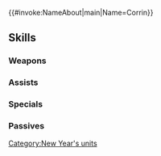 {{#invoke:NameAbout|main|Name=Corrin}}{{HeroPage Tabs}}
{{Hero Infobox
|Name=Corrin
|Title=Enjoying Tradition
|GrowthModifier=Gen 2
|WeaponType=Colorless Bow
|MoveType=Infantry
|Origin=Fire Emblem Fates
|Gender=Male
|actorEN=Cam Clarke
|actorJP=島﨑信長
|artist=まいぽんぽん
|releaseDate=January 16, 2018
|additionDate=December 31, 2017
|TagID=年明けカムイ男
|InternalID=200
|Person=Corrin M
|Properties=tempest,specDisplay,limited
|cv1=11
|cv2=100100
|description=A Hoshidan prince raised in Nohr. His kimono was prepared by Mikoto while she was still alive. Appears in Fire Emblem Fates.
}}
{{Stats Page
|Lv1HP=18|Lv1ATK=8|Lv1SPD=8|Lv1DEF=6|Lv1RES=5
|GRHP=45|GRATK=55|GRSPD=50|GRDEF=65|GRRES=30
}}
==Skills==
===Weapons===
{{Weapons Table
|weapon1=Iron Bow
|weapon1Default=1
|weapon1Unlock=1
|weapon2=Steel Bow
|weapon2Default=3
|weapon2Unlock=2
|weapon3=Hama Ya
|weapon3Default=4
|weapon3Unlock=3
|weapon4=Hama Ya+
|weapon4Default=5
|weapon4Unlock=5
}}
===Assists===
{{Assists Table
|assist1=Rally Defense
|assist1Default=4
|assist1Unlock=3
|assist2=Rally Def/Res
|assist2Default=
|assist2Unlock=4
}}

===Specials===
{{Specials Table}}
===Passives===
{{Passives Table
|passiveA1=Defense +1
|passiveA2=Attack/Def +1
|passiveA3=Attack/Def +2
|passiveA1Unlock=3
|passiveA2Unlock=4
|passiveA3Unlock=5
|passiveC1=Spur Def 1
|passiveC2=Spur Def/Res 1
|passiveC3=Spur Def/Res 2
|passiveC1Unlock=1
|passiveC2Unlock=2
|passiveC3Unlock=4
}}
{{Heroes Navbox}}
[[Category:New Year's units]]